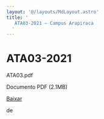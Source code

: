 ```yaml
---
layout: '@/layouts/MdLayout.astro'
title: '
   ATA03-2021 — Campus Arapiraca
  '
---
```




ATA03-2021
==========












 ATA03.pdf
   

 Documento PDF
 (2.1MB)
 

[Baixar](https://arapiraca.ufal.br/graduacao/ciencia-da-computacao/documentos/atas-do-colegiado-e-nde/nde/ata03.pdf/@@download/file/ATA03.pdf) 



























 de
 

















